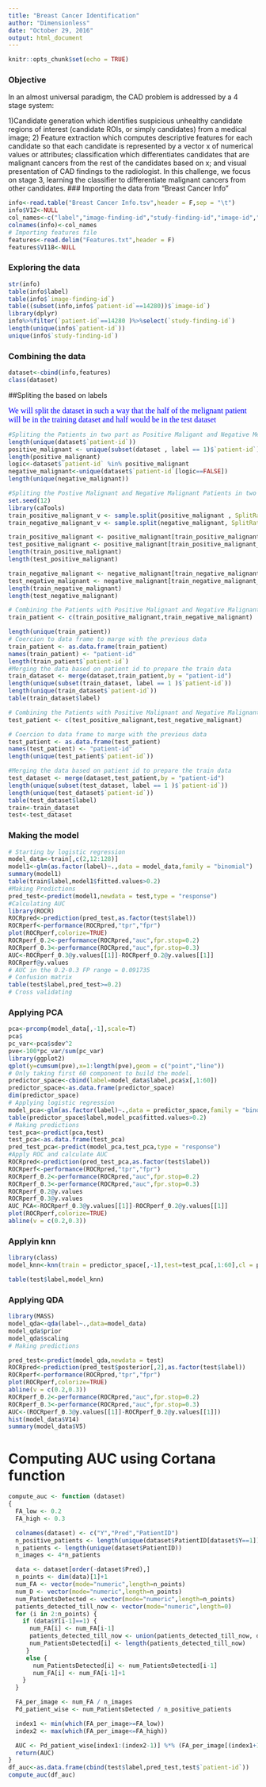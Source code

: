 ```yaml
---
title: "Breast Cancer Identification"
author: "Dimensionless"
date: "October 29, 2016"
output: html_document
---
```


```r
knitr::opts_chunk$set(echo = TRUE)
```
### Objective 
In an almost universal paradigm, the CAD problem is addressed by a 4 stage system:

1)Candidate generation which identifies suspicious unhealthy candidate regions of interest (candidate ROIs, or simply candidates) from a medical image;
2) Feature extraction which computes descriptive features for each candidate so that each candidate is represented by a vector x of numerical values or attributes;
classification which differentiates candidates that are malignant cancers from the rest of the candidates based on x; and
visual presentation of CAD findings to the radiologist.
In this challenge, we focus on stage 3, learning the classifier to differentiate malignant cancers from other candidates.
### Importing the data from "Breast Cancer Info"
```r
info<-read.table("Breast Cancer Info.tsv",header = F,sep = "\t")
info$V12<-NULL
col_names<-c("label","image-finding-id","study-finding-id","image-id","patient-id","leftbreast","MLO","x-location","y-location","x-nipple-location","y-nipple-location")
colnames(info)<-col_names
# Importing features file
features<-read.delim("Features.txt",header = F)
features$V118<-NULL
```
### Exploring the data
```r
str(info)
table(info$label)
table(info$`image-finding-id`)
table((subset(info,info$`patient-id`==14280))$`image-id`)
library(dplyr)
info%>%filter(`patient-id`==14280 )%>%select(`study-finding-id`)
length(unique(info$`patient-id`))
unique(info$`study-finding-id`)
```
### Combining the data
```r
dataset<-cbind(info,features)
class(dataset)
```
##Spliting the based on labels

<font size="3" face="verdana" color="blue"> We will split the dataset in such a way that the half of the melignant patient will be in the training dataset and half would be in the test dataset </font>

```r
#Spliting the Patients in two part as Positive Maligant and Negative Melignant
length(unique(dataset$`patient-id`))
positive_malignant <- unique(subset(dataset , label == 1)$`patient-id`)
length(positive_malignant)
logic<-dataset$`patient-id` %in% positive_malignant
negative_malignant<-unique(dataset$`patient-id`[logic==FALSE])
length(unique(negative_malignant))

#Spliting the Postive Malignant and Negative Malignant Patients in two set one for Test and Traing
set.seed(12)
library(caTools)
train_positive_malignant_v <- sample.split(positive_malignant , SplitRatio = 0.5)
train_negative_malignant_v <- sample.split(negative_malignant, SplitRatio = 0.5)

train_positive_malignant <- positive_malignant[train_positive_malignant_v==T]
test_positive_malignant <- positive_malignant[train_positive_malignant_v==F]
length(train_positive_malignant)
length(test_positive_malignant)

train_negative_malignant <- negative_malignant[train_negative_malignant_v==T]
test_negative_malignant <- negative_malignant[train_negative_malignant_v==F]
length(train_negative_malignant)
length(test_negative_malignant)

# Combining the Patients with Positive Malignant and Negative Malignant for Training Data Set
train_patient <- c(train_positive_malignant,train_negative_malignant)

length(unique(train_patient))
# Coercion to data frame to marge with the previous data
train_patient <- as.data.frame(train_patient)
names(train_patient) <- "patient-id"
length(train_patient$`patient-id`)
#Merging the data based on patient id to prepare the train data
train_dataset <- merge(dataset,train_patient,by = "patient-id")
length(unique(subset(train_dataset, label == 1 )$`patient-id`))
length(unique(train_dataset$`patient-id`))
table(train_dataset$label)

# Combining the Patients with Positive Malignant and Negative Malignant for Test Data Set
test_patient <- c(test_positive_malignant,test_negative_malignant)

# Coercion to data frame to marge with the previous data
test_patient <- as.data.frame(test_patient)
names(test_patient) <- "patient-id"
length(unique(test_patient$`patient-id`))

#Merging the data based on patient id to prepare the train data
test_dataset <- merge(dataset,test_patient,by = "patient-id")
length(unique(subset(test_dataset, label == 1 )$`patient-id`))
length(unique(test_dataset$`patient-id`))
table(test_dataset$label)
train<-train_dataset
test<-test_dataset
```

### Making the model
```r
# Starting by logistic regression
model_data<-train[,c(2,12:128)]
model1<-glm(as.factor(label)~.,data = model_data,family = "binomial")
summary(model1)
table(train$label,model1$fitted.values>0.2)
#Making Predictions
pred_test<-predict(model1,newdata = test,type = "response")
#Calculating AUC
library(ROCR)
ROCRpred<-prediction(pred_test,as.factor(test$label))
ROCRperf<-performance(ROCRpred,"tpr","fpr")
plot(ROCRperf,colorize=TRUE)
ROCRperf_0.2<-performance(ROCRpred,"auc",fpr.stop=0.2)
ROCRperf_0.3<-performance(ROCRpred,"auc",fpr.stop=0.3)
AUC<-ROCRperf_0.3@y.values[[1]]-ROCRperf_0.2@y.values[[1]]
ROCRperf@y.values
# AUC in the 0.2-0.3 FP range = 0.091735
# Confusion matrix
table(test$label,pred_test>=0.2)
# Cross validating

```
### Applying PCA
```r
pca<-prcomp(model_data[,-1],scale=T)
pca$
pc_var<-pca$sdev^2
pve<-100*pc_var/sum(pc_var)
library(ggplot2)
qplot(y=cumsum(pve),x=1:length(pve),geom = c("point","line"))
# Only taking first 60 component to build the model.
predictor_space<-cbind(label=model_data$label,pca$x[,1:60])
predictor_space<-as.data.frame(predictor_space)
dim(predictor_space)
# Applying logistic regression 
model_pca<-glm(as.factor(label)~.,data = predictor_space,family = "binomial")
table(predictor_space$label,model_pca$fitted.values>0.2)
# Making predictions
test_pca<-predict(pca,test)
test_pca<-as.data.frame(test_pca)
pred_test_pca<-predict(model_pca,test_pca,type = "response")
#Apply ROC and calculate AUC 
ROCRpred<-prediction(pred_test_pca,as.factor(test$label))
ROCRperf<-performance(ROCRpred,"tpr","fpr")
ROCRperf_0.2<-performance(ROCRpred,"auc",fpr.stop=0.2)
ROCRperf_0.3<-performance(ROCRpred,"auc",fpr.stop=0.3)
ROCRperf_0.2@y.values
ROCRperf_0.3@y.values
AUC_PCA<-ROCRperf_0.3@y.values[[1]]-ROCRperf_0.2@y.values[[1]]
plot(ROCRperf,colorize=TRUE)
abline(v = c(0.2,0.3))
```
### Applyin knn 
```r
library(class)
model_knn<-knn(train = predictor_space[,-1],test=test_pca[,1:60],cl = predictor_space$label,k = 1)

table(test$label,model_knn)
```
### Applying QDA
```r
library(MASS)
model_qda<-qda(label~.,data=model_data)
model_qda$prior
model_qda$scaling
# Making predictions 

pred_test<-predict(model_qda,newdata = test)
ROCRpred<-prediction(pred_test$posterior[,2],as.factor(test$label))
ROCRperf<-performance(ROCRpred,"tpr","fpr")
plot(ROCRperf,colorize=TRUE)
abline(v = c(0.2,0.3))
ROCRperf_0.2<-performance(ROCRpred,"auc",fpr.stop=0.2)
ROCRperf_0.3<-performance(ROCRpred,"auc",fpr.stop=0.3)
AUC<-(ROCRperf_0.3@y.values[[1]]-ROCRperf_0.2@y.values[[1]])
hist(model_data$V14)
summary(model_data$V5)
```

# Computing AUC using Cortana function 
```r
compute_auc <- function (dataset) 
{
  FA_low <- 0.2
  FA_high <- 0.3

  colnames(dataset) <- c("Y","Pred","PatientID")
  n_positive_patients <- length(unique(dataset$PatientID[dataset$Y==1]))
  n_patients <- length(unique(dataset$PatientID))
  n_images <- 4*n_patients

  data <- dataset[order(-dataset$Pred),]
  n_points <- dim(data)[1]+1
  num_FA <- vector(mode="numeric",length=n_points)
  num_D <- vector(mode="numeric",length=n_points)
  num_PatientsDetected <- vector(mode="numeric",length=n_points)
  patients_detected_till_now <- vector(mode="numeric",length=0)
  for (i in 2:n_points) {
    if (data$Y[i-1]==1) {        
      num_FA[i] <- num_FA[i-1]
      patients_detected_till_now <- union(patients_detected_till_now, data$PatientID[i-1])
      num_PatientsDetected[i] <- length(patients_detected_till_now)
     }
     else {
       num_PatientsDetected[i] <- num_PatientsDetected[i-1]       
       num_FA[i] <- num_FA[i-1]+1
    }
  }

  FA_per_image <- num_FA / n_images
  Pd_patient_wise <- num_PatientsDetected / n_positive_patients

  index1 <- min(which(FA_per_image>=FA_low))
  index2 <- max(which(FA_per_image<=FA_high))

  AUC <- Pd_patient_wise[index1:(index2-1)] %*% (FA_per_image[(index1+1):index2] - FA_per_image[index1:(index2-1)])
  return(AUC)
}
df_auc<-as.data.frame(cbind(test$label,pred_test,test$`patient-id`))
compute_auc(df_auc)
```